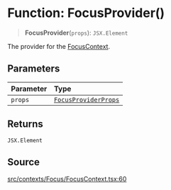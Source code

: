 # Function: FocusProvider()

> **FocusProvider**(`props`): `JSX.Element`

The provider for the [FocusContext](/api/latest/variables/FocusContext.mdx).

## Parameters

| Parameter | Type |
| :------ | :------ |
| `props` | [`FocusProviderProps`](/api/latest/type-aliases/FocusProviderProps.mdx) |

## Returns

`JSX.Element`

## Source

[src/contexts/Focus/FocusContext.tsx:60](https://github.com/gpbl/react-day-picker/blob/c4157425c/src/contexts/Focus/FocusContext.tsx#L60)
